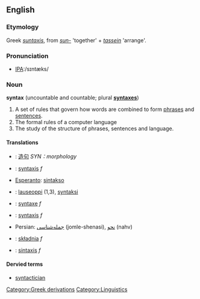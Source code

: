 ==English==

===Etymology===
Greek ''[[suntaxis]]'', from ''[[sun-]]'' 'together' + ''[[tassein]]'' 'arrange'.

===Pronunciation===
*[[w:International Phonetic Alphabet|IPA]]:/sɪntæks/

===Noun===
{{wikipedia}}
'''syntax''' (uncountable and countable; plural '''[[syntaxes]]''')

# A set of rules that govern how words are combined to form [[phrase]]s and [[sentence]]s.
# The formal rules of a computer language
# The study of the structure of phrases, sentences and language.

==== Translations ====
*{{cn}}: [[造句]] ''SYN：morphology''
*{{nl}}: [[syntaxis]] ''f''
*[[Esperanto]]: [[sintakso]]
*{{fi}}: [[lauseoppi]] (1,3), [[syntaksi]]
*{{fr}}: [[syntaxe]] ''f''
*{{la}}: [[syntaxis]] ''f''
*Persian: [[جمله‌شناسی]] (jomle-shenasi), [[نحو]] (nahv)
*{{pl}}: [[składnia]] ''f''
*{{es}}: [[sintaxis]] ''f''

====Dervied terms====
*[[syntactician]]
[[Category:Greek derivations]]
[[Category:Linguistics]]